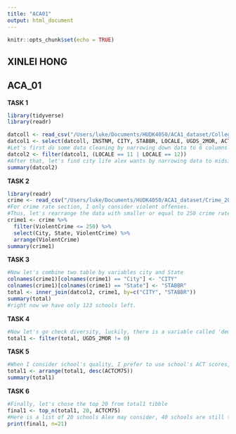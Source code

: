 ```yaml
---
title: "ACA01"
output: html_document
---
```

  
```r
knitr::opts_chunk$set(echo = TRUE)
```


## XINLEI HONG
## ACA_01

**TASK 1**
  
```R
library(tidyverse)
library(readr)

datcoll <- read_csv("/Users/luke/Documents/HUDK4050/ACA1_dataset/CollegeScorecard.csv")
datcol1 <- select(datcoll, INSTNM, CITY, STABBR, LOCALE, UGDS_2MOR, ACTCM75)
#Let's first do some data cleaning by narrowing down data to 6 columns.
datcol2 <- filter(datcol1, (LOCALE == 11 | LOCALE == 12))
#After that, let's find city life alex wants by narrowing data to midsize city and large city.
summary(datcol2)
```



**TASK 2**
```R
library(readr)
crime <- read_csv("/Users/luke/Documents/HUDK4050/ACA1_dataset/Crime_2015.csv")
#For crime rate section, I only consider violent offenses. 
#Thus, let's rearrange the data with smaller or equal to 250 crime rate and filter out useless variables
crime1 <- crime %>%
  filter(ViolentCrime <= 250) %>%
  select(City, State, ViolentCrime) %>%
  arrange(ViolentCrime)
summary(crime1)
```

**TASK 3**
```R
#Now let's combine two table by variables city and State
colnames(crime1)[colnames(crime1) == "City"] <- "CITY"
colnames(crime1)[colnames(crime1) == "State"] <- "STABBR"
total <- inner_join(datcol2, crime1, by=c("CITY", "STABBR"))
summary(total)
#right now we have only 123 schools left.
```

**TASK 4**
```R
#Now let's go check diversity, luckily, there is a variable called 'demographics.race_ethnicity.two_or_more' which represents what alex wants
total1 <- filter(total, UGDS_2MOR != 0)
```


**TASK 5**
```R
#When I consider school's quality, I prefer to use school's ACT scores, it reflects the overall academic level is high. On the other hand, it also shows the academic atmosphere of this university is very good.
total1 <- arrange(total1, desc(ACTCM75))
summary(total1)
```


**TASK 6**
```R
#Finally, let's chose the top 20 from total1 tibble
final1 <- top_n(total1, 20, ACTCM75)
#Here is a list of 20 schools Alex may consider, 40 schools are still too many to choose.
print(final1, n=21)
```




